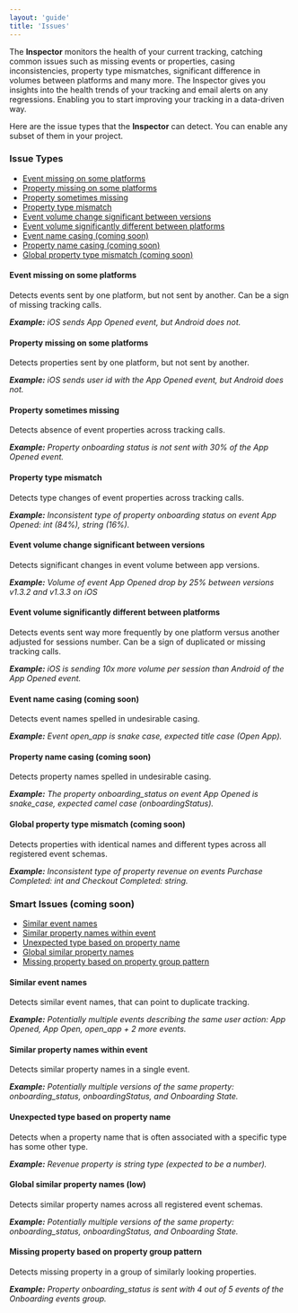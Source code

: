 ```yaml
---
layout: 'guide'
title: 'Issues'
---
```



The **Inspector** monitors the health of your current tracking, catching common issues such as missing events or properties, casing inconsistencies, property type mismatches, significant difference in volumes between platforms and many more. The Inspector gives you insights into the health trends of your tracking and email alerts on any regressions. Enabling you to start improving your tracking in a data-driven way.

Here are the issue types that the **Inspector** can detect. You can enable any subset of them in your project.

### Issue Types

- <a href="#event-is-not-present-on-some-platforms">
    Event missing on some platforms
  </a>
- <a href="#property-missing-on-some-platforms">
    Property missing on some platforms
  </a>
- <a href="#missing-usual-property-in-event">Property sometimes missing</a>
- <a href="#event-property-type-inconsistency">Property type mismatch</a>
- <a href="#event-volume-change-between-versions">
    Event volume change significant between versions
  </a>
- <a href="#significant-volume-mismatch-between-platforms">
    Event volume significantly different between platforms
  </a>
- <a href="#event-name-casing">Event name casing (coming soon)</a>
- <a href="#property-name-casing">Property name casing (coming soon)</a>
- <a href="#global-property-type-inconsistency">
    Global property type mismatch (coming soon)
  </a>

#### <a name="event-is-not-present-on-some-platforms"></a>Event missing on some platforms

Detects events sent by one platform, but not sent by another. Can be a sign of missing tracking calls.

_**Example:** iOS sends App Opened event, but Android does not._

#### <a name="property-missing-on-some-platforms"></a>Property missing on some platforms

Detects properties sent by one platform, but not sent by another.

_**Example:** iOS sends user id with the App Opened event, but Android does not._

#### <a name="missing-usual-property-in-event"></a>Property sometimes missing

Detects absence of event properties across tracking calls.

_**Example:** Property onboarding status is not sent with 30% of the App Opened event._

#### <a name="event-property-type-inconsistency"></a>Property type mismatch

Detects type changes of event properties across tracking calls.

_**Example:** Inconsistent type of property onboarding status on event App Opened: int (84%), string (16%)._

#### <a name="event-volume-change-between-versions"></a>Event volume change significant between versions

Detects significant changes in event volume between app versions.

_**Example:** Volume of event App Opened drop by 25% between versions v1.3.2 and v1.3.3 on iOS_

#### <a name="significant-volume-mismatch-between-platforms"></a>Event volume significantly different between platforms

Detects events sent way more frequently by one platform versus another adjusted for sessions number. Can be a sign of duplicated or missing tracking calls.

_**Example:** iOS is sending 10x more volume per session than Android of the App Opened event._

#### <a name="event-name-casing"></a>Event name casing (coming soon)

Detects event names spelled in undesirable casing.

_**Example:** Event open_app is snake case, expected title case (Open App)._

#### <a name="property-name-casing"></a>Property name casing (coming soon)

Detects property names spelled in undesirable casing.

_**Example:** The property onboarding_status on event App Opened is snake_case, expected camel case (onboardingStatus)._

#### <a name="global-property-type-inconsistency"></a>Global property type mismatch (coming soon)

Detects properties with identical names and different types across all registered event schemas.

_**Example:** Inconsistent type of property revenue on events Purchase Completed: int and Checkout Completed: string._

### Smart Issues (coming soon)

- <a href="#similar-event-names">Similar event names</a>
- <a href="#event-similar-property-names">
    Similar property names within event
  </a>
- <a href="#property-expected-type-mismatch">
    Unexpected type based on property name
  </a>
- <a href="#global-similar-property-names">Global similar property names</a>
- <a href="#missing-usual-property-in-similar-events">
    Missing property based on property group pattern
  </a>

#### <a name="similar-event-names"></a>Similar event names

Detects similar event names, that can point to duplicate tracking.

_**Example:** Potentially multiple events describing the same user action: App Opened, App Open, open_app + 2 more events._

#### <a name="event-similar-property-names"></a>Similar property names within event

Detects similar property names in a single event.

_**Example:** Potentially multiple versions of the same property: onboarding_status, onboardingStatus, and Onboarding State._

#### <a name="property-expected-type-mismatch"></a>Unexpected type based on property name

Detects when a property name that is often associated with a specific type has some other type.

_**Example:** Revenue property is string type (expected to be a number)._

#### <a name="global-similar-property-names"></a>Global similar property names (low)

Detects similar property names across all registered event schemas.

_**Example:** Potentially multiple versions of the same property: onboarding_status, onboardingStatus, and Onboarding State._

#### <a name="missing-usual-property-in-similar-events"></a>Missing property based on property group pattern

Detects missing property in a group of similarly looking properties.

_**Example:** Property onboarding_status is sent with 4 out of 5 events of the Onboarding events group._
